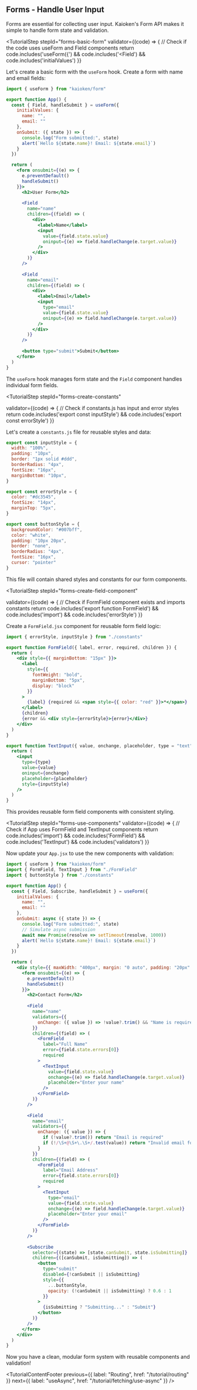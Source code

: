 

## Forms - Handle User Input

Forms are essential for collecting user input. Kaioken's Form API makes it simple to handle form state and validation.

<TutorialStep 
  stepId="forms-basic-form"
  validator={(code) => {
    // Check if the code uses useForm and Field components
    return code.includes('useForm({') && code.includes('<Field') && code.includes('initialValues')
  }}
>
  Let's create a basic form with the `useForm` hook. Create a form with name and email fields:

  ```jsx
  import { useForm } from "kaioken/form"

  export function App() {
    const { Field, handleSubmit } = useForm({
      initialValues: {
        name: "",
        email: ""
      },
      onSubmit: ({ state }) => {
        console.log("Form submitted:", state)
        alert(`Hello ${state.name}! Email: ${state.email}`)
      }
    })

    return (
      <form onsubmit={(e) => {
        e.preventDefault()
        handleSubmit()
      }}>
        <h2>User Form</h2>
        
        <Field
          name="name"
          children={(field) => (
            <div>
              <label>Name</label>
              <input
                value={field.state.value}
                oninput={(e) => field.handleChange(e.target.value)}
              />
            </div>
          )}
        />
        
        <Field
          name="email"
          children={(field) => (
            <div>
              <label>Email</label>
              <input
                type="email"
                value={field.state.value}
                oninput={(e) => field.handleChange(e.target.value)}
              />
            </div>
          )}
        />
        
        <button type="submit">Submit</button>
      </form>
    )
  }
  ```

  The `useForm` hook manages form state and the `Field` component handles individual form fields.
</TutorialStep>

<TutorialStep 
  stepId="forms-create-constants"
  
  validator={(code) => {
    // Check if constants.js has input and error styles
    return code.includes('export const inputStyle') && code.includes('export const errorStyle')
  }}
>
  Let's create a `constants.js` file for reusable styles and data:

  ```js
  export const inputStyle = {
    width: "100%",
    padding: "10px",
    border: "1px solid #ddd",
    borderRadius: "4px",
    fontSize: "16px",
    marginBottom: "10px",
  }

  export const errorStyle = {
    color: "#dc3545",
    fontSize: "14px",
    marginTop: "5px",
  }

  export const buttonStyle = {
    backgroundColor: "#007bff",
    color: "white",
    padding: "10px 20px",
    border: "none",
    borderRadius: "4px",
    fontSize: "16px",
    cursor: "pointer"
  }
  ```

  This file will contain shared styles and constants for our form components.
</TutorialStep>

<TutorialStep 
  stepId="forms-create-field-component"
  
  validator={(code) => {
    // Check if FormField component exists and imports constants
    return code.includes('export function FormField') && code.includes('import') && code.includes('errorStyle')
  }}
>
  Create a `FormField.jsx` component for reusable form field logic:

  ```jsx
  import { errorStyle, inputStyle } from "./constants"

  export function FormField({ label, error, required, children }) {
    return (
      <div style={{ marginBottom: "15px" }}>
        <label
          style={{ 
            fontWeight: "bold", 
            marginBottom: "5px", 
            display: "block" 
          }}
        >
          {label} {required && <span style={{ color: "red" }}>*</span>}
        </label>
        {children}
        {error && <div style={errorStyle}>{error}</div>}
      </div>
    )
  }

  export function TextInput({ value, onchange, placeholder, type = "text" }) {
    return (
      <input
        type={type}
        value={value}
        oninput={onchange}
        placeholder={placeholder}
        style={inputStyle}
      />
    )
  }
  ```

  This provides reusable form field components with consistent styling.
</TutorialStep>

<TutorialStep 
  stepId="forms-use-components"
  validator={(code) => {
    // Check if App uses FormField and TextInput components
    return code.includes('import') && code.includes('FormField') && code.includes('TextInput') && code.includes('validators')
  }}
>
  Now update your `App.jsx` to use the new components with validation:

  ```jsx
  import { useForm } from "kaioken/form"
  import { FormField, TextInput } from "./FormField"
  import { buttonStyle } from "./constants"

  export function App() {
    const { Field, Subscribe, handleSubmit } = useForm({
      initialValues: {
        name: "",
        email: ""
      },
      onSubmit: async ({ state }) => {
        console.log("Form submitted:", state)
        // Simulate async submission
        await new Promise(resolve => setTimeout(resolve, 1000))
        alert(`Hello ${state.name}! Email: ${state.email}`)
      }
    })

    return (
      <div style={{ maxWidth: "400px", margin: "0 auto", padding: "20px" }}>
        <form onsubmit={(e) => {
          e.preventDefault()
          handleSubmit()
        }}>
          <h2>Contact Form</h2>
          
          <Field
            name="name"
            validators={{
              onChange: ({ value }) => !value?.trim() && "Name is required"
            }}
            children={(field) => (
              <FormField 
                label="Full Name" 
                error={field.state.errors[0]}
                required
              >
                <TextInput
                  value={field.state.value}
                  onchange={(e) => field.handleChange(e.target.value)}
                  placeholder="Enter your name"
                />
              </FormField>
            )}
          />
          
          <Field
            name="email"
            validators={{
              onChange: ({ value }) => {
                if (!value?.trim()) return "Email is required"
                if (!/\S+@\S+\.\S+/.test(value)) return "Invalid email format"
              }
            }}
            children={(field) => (
              <FormField 
                label="Email Address" 
                error={field.state.errors[0]}
                required
              >
                <TextInput
                  type="email"
                  value={field.state.value}
                  onchange={(e) => field.handleChange(e.target.value)}
                  placeholder="Enter your email"
                />
              </FormField>
            )}
          />
          
          <Subscribe
            selector={(state) => [state.canSubmit, state.isSubmitting]}
            children={([canSubmit, isSubmitting]) => (
              <button
                type="submit"
                disabled={!canSubmit || isSubmitting}
                style={{
                  ...buttonStyle,
                  opacity: (!canSubmit || isSubmitting) ? 0.6 : 1
                }}
              >
                {isSubmitting ? "Submitting..." : "Submit"}
              </button>
            )}
          />
        </form>
      </div>
    )
  }
  ```

  Now you have a clean, modular form system with reusable components and validation!
</TutorialStep>

<TutorialContentFooter
  previous={{ label: "Routing", href: "/tutorial/routing" }}
  next={{ label: "useAsync", href: "/tutorial/fetching/use-async" }}
/>